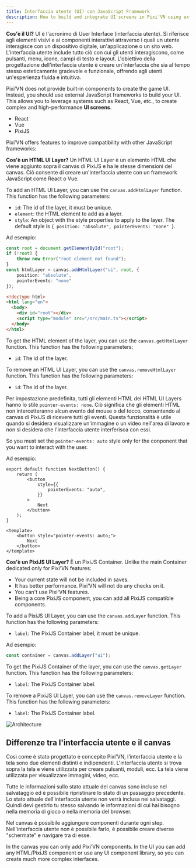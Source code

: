 ```yaml
---
title: Interfaccia utente (UI) con JavaScript Framework
description: How to build and integrate UI screens in Pixi’VN using external JavaScript frameworks like React, Vue, and PixiJS.
---
```



**Cos'è il UI?** UI è l'acronimo di User Interface (interfaccia utente). Si riferisce agli elementi visivi e ai componenti interattivi attraverso i quali un utente interagisce con un dispositivo digitale, un'applicazione o un sito web. L'interfaccia utente include tutto ciò con cui gli utenti interagiscono, come pulsanti, menu, icone, campi di testo e layout. L'obiettivo della progettazione dell'interfaccia utente è creare un'interfaccia che sia al tempo stesso esteticamente gradevole e funzionale, offrendo agli utenti un'esperienza fluida e intuitiva.

Pixi’VN does not provide built-in components to create the game UI. Instead, you should use external JavaScript frameworks to build your UI. This allows you to leverage systems such as React, Vue, etc., to create complex and high-performance **UI screens**.

- <DynamicLink href="/start/interface-react">React</DynamicLink>
- <DynamicLink href="/start/interface-vue">Vue</DynamicLink>
- <DynamicLink href="/start/interface-pixijs">PixiJS</DynamicLink>

Pixi’VN offers features to improve compatibility with other JavaScript frameworks:

<Accordions>

<Accordion title="Adding HTML UI Layers" id="adding-html-ui-layers">

**Cos'è un HTML UI Layer?** Un HTML UI Layer è un elemento HTML che viene aggiunto sopra il canvas di PixiJS e ha le stesse dimensioni del canvas. Ciò consente di creare un'interfaccia utente con un framework JavaScript come React o Vue.

To add an HTML UI Layer, you can use the `canvas.addHtmlLayer` function. This function has the following parameters:

- `id`: The id of the layer, it must be unique.
- `element`: the HTML element to add as a layer.
- `style`: An object with the style properties to apply to the layer. The default style is `{ position: "absolute", pointerEvents: "none" }`.

Ad esempio:

```ts tab="src/main.ts"
const root = document.getElementById("root");
if (!root) {
    throw new Error("root element not found");
}
const htmlLayer = canvas.addHtmlLayer("ui", root, {
    position: "absolute",
    pointerEvents: "none"
});
```

```html tab="index.html"
<!doctype html>
<html lang="en">
  <body>
    <div id="root"></div>
    <script type="module" src="/src/main.ts"></script>
  </body>
</html>
```

To get the HTML element of the layer, you can use the `canvas.getHtmlLayer` function. This function has the following parameters:

- `id`: The id of the layer.

To remove an HTML UI Layer, you can use the `canvas.removeHtmlLayer` function. This function has the following parameters:

- `id`: The id of the layer.

</Accordion>

<Accordion title="How to enable HTML UI interaction?" id="how-to-enable-ui-interaction">

Per impostazione predefinita, tutti gli elementi HTML dei HTML UI Layers hanno lo stile `pointer-events: none`. Ciò significa che gli elementi HTML non intercetteranno alcun evento del mouse o del tocco, consentendo al canvas di PixiJS di ricevere tutti gli eventi. Questa funzionalità è utile quando si desidera visualizzare un'immagine o un video nell'area di lavoro e non si desidera che l'interfaccia utente interferisca con essi.

So you must set the `pointer-events: auto` style only for the conponent that you want to interact with the user.

Ad esempio:

```tsx tab="React"
export default function NextButton() {
    return (
        <button
            style={{
                pointerEvents: "auto",
            }}
        >
            Next
        </button>
    );
}
```

```vue tab="Vue"
<template>
    <button style="pointer-events: auto;">
        Next
    </button>
</template>
```

</Accordion>

<Accordion title="Adding PixiJS UI Layers" id="adding-pixijs-ui-layers">

**Cos'è un PixiJS UI Layer?** È un PixiJS Container. Unlike the main Container dedicated only for Pixi’VN features:

- Your current state will not be included in saves.
- It has better performance. Pixi’VN will not do any checks on it.
- You can't use Pixi'VN features.
- Being a core PixiJS component, you can add all PixiJS compatible components.

To add a PixiJS UI Layer, you can use the `canvas.addLayer` function. This function has the following parameters:

- `label`: The PixiJS Container label, it must be unique.

Ad esempio:

```ts title="src/main.ts"
const container = canvas.addLayer("ui");
```

To get the PixiJS Container of the layer, you can use the `canvas.getLayer` function. This function has the following parameters:

- `label`: The PixiJS Container label.

To remove a PixiJS UI Layer, you can use the `canvas.removeLayer` function. This function has the following parameters:

- `label`: The PixiJS Container label.

</Accordion>

</Accordions>

![Architecture](/arch.png)

## Differenze tra l'interfaccia utente e il canvas

Così come è stato progettato e concepito Pixi’VN, l’interfaccia utente e la tela sono due elementi distinti e indipendenti. L'interfaccia utente si trova sopra la tela e viene utilizzata per creare pulsanti, moduli, ecc. La tela viene utilizzata per visualizzare immagini, video, ecc.

Tutte le informazioni sullo stato attuale del canvas sono incluse nel salvataggio ed è possibile ripristinare lo stato di un passaggio precedente. Lo stato attuale dell'interfaccia utente non verrà inclusa nei salvataggi. Quindi devi <DynamicLink href="/start/interface-connect-storage">gestirlo tu stesso salvando le informazioni</DynamicLink> di cui hai bisogno nella <DynamicLink href="/start/storage">memoria di gioco</DynamicLink> o nella memoria del browser.

Nel canvas è possibile aggiungere componenti durante ogni step. Nell'interfaccia utente non è possibile farlo, è possibile creare diverse <DynamicLink href="/start/interface-connect-storage">"schermate" e navigare tra di esse</DynamicLink>.

In the canvas you can only add Pixi’VN components. In the UI you can add any HTML/PixiJS component or use any UI component library, so you can create much more complex interfaces.
